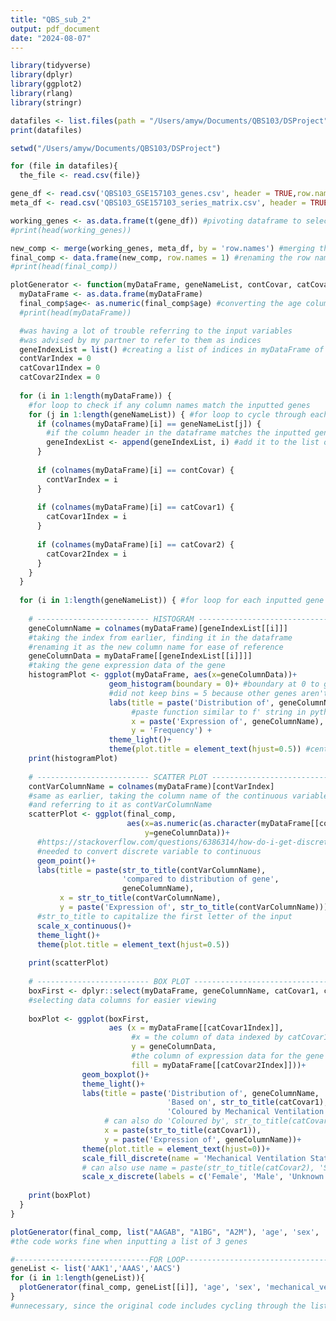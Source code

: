 ```yaml
---
title: "QBS_sub_2"
output: pdf_document
date: "2024-08-07"
---
```


```r
library(tidyverse)
library(dplyr)
library(ggplot2)
library(rlang)
library(stringr)
```

```r
datafiles <- list.files(path = "/Users/amyw/Documents/QBS103/DSProject", pattern = ".csv")
print(datafiles)

setwd("/Users/amyw/Documents/QBS103/DSProject")

for (file in datafiles){
  the_file <- read.csv(file)}

gene_df <- read.csv('QBS103_GSE157103_genes.csv', header = TRUE,row.names = 1)
meta_df <- read.csv('QBS103_GSE157103_series_matrix.csv', header = TRUE, row.names = 1)

working_genes <- as.data.frame(t(gene_df)) #pivoting dataframe to select AAGAB as a column
#print(head(working_genes))

new_comp <- merge(working_genes, meta_df, by = 'row.names') #merging the two dataframes using the row names
final_comp <- data.frame(new_comp, row.names = 1) #renaming the row names as the participant ID
#print(head(final_comp))
```


```r
plotGenerator <- function(myDataFrame, geneNameList, contCovar, catCovar1, catCovar2) {
  myDataFrame <- as.data.frame(myDataFrame)
  final_comp$age<- as.numeric(final_comp$age) #converting the age column from characters to numerics
  #print(head(myDataFrame))

  #was having a lot of trouble referring to the input variables 
  #was advised by my partner to refer to them as indices
  geneIndexList = list() #creating a list of indices in myDataFrame of the genes
  contVarIndex = 0
  catCovar1Index = 0
  catCovar2Index = 0
  
  for (i in 1:length(myDataFrame)) { 
    #for loop to check if any column names match the inputted genes
    for (j in 1:length(geneNameList)) { #for loop to cycle through each gene
      if (colnames(myDataFrame)[i] == geneNameList[j]) {
        #if the column header in the dataframe matches the inputted gene
        geneIndexList <- append(geneIndexList, i) #add it to the list of gene indices
      }
      
      if (colnames(myDataFrame)[i] == contCovar) { 
        contVarIndex = i
      }
      
      if (colnames(myDataFrame)[i] == catCovar1) {
        catCovar1Index = i
      }
      
      if (colnames(myDataFrame)[i] == catCovar2) {
        catCovar2Index = i
      }
    }
  }
  
  for (i in 1:length(geneNameList)) { #for loop for each inputted gene
    
    # ------------------------- HISTOGRAM ---------------------------------
    geneColumnName = colnames(myDataFrame)[geneIndexList[[i]]]
    #taking the index from earlier, finding it in the dataframe
    #renaming it as the new column name for ease of reference
    geneColumnData = myDataFrame[[geneIndexList[[i]]]]
    #taking the gene expression data of the gene
    histogramPlot <- ggplot(myDataFrame, aes(x=geneColumnData))+
                      geom_histogram(boundary = 0)+ #boundary at 0 to group data
                      #did not keep bins = 5 because other genes aren't represented properly
                      labs(title = paste('Distribution of', geneColumnName),
                           #paste function similar to f' string in python
                           x = paste('Expression of', geneColumnName),
                           y = 'Frequency') +
                      theme_light()+
                      theme(plot.title = element_text(hjust=0.5)) #centering title
    print(histogramPlot)
    
    # ------------------------- SCATTER PLOT ------------------------------
    contVarColumnName = colnames(myDataFrame)[contVarIndex]
    #same as earlier, taking the column name of the continuous variable
    #and referring to it as contVarColumnName
    scatterPlot <- ggplot(final_comp, 
                          aes(x=as.numeric(as.character(myDataFrame[[contVarIndex]])), 
                              y=geneColumnData))+
      #https://stackoverflow.com/questions/6386314/how-do-i-get-discrete-factor-levels-to-be-treated-as-continuous
      #needed to convert discrete variable to continuous
      geom_point()+ 
      labs(title = paste(str_to_title(contVarColumnName), 
                         'compared to distribution of gene', 
                         geneColumnName),
           x = str_to_title(contVarColumnName), 
           y = paste('Expression of', str_to_title(contVarColumnName)))+
      #str_to_title to capitalize the first letter of the input
      scale_x_continuous()+
      theme_light()+
      theme(plot.title = element_text(hjust=0.5))
    
    print(scatterPlot)
    
    # ------------------------- BOX PLOT ----------------------------------
    boxFirst <- dplyr::select(myDataFrame, geneColumnName, catCovar1, catCovar2) 
    #selecting data columns for easier viewing
     
    boxPlot <- ggplot(boxFirst, 
                      aes (x = myDataFrame[[catCovar1Index]], 
                           #x = the column of data indexed by catCovar1Index
                           y = geneColumnData, 
                           #the column of expression data for the gene
                           fill = myDataFrame[[catCovar2Index]]))+
                geom_boxplot()+
                theme_light()+
                labs(title = paste('Distribution of', geneColumnName, 
                                   'Based on', str_to_title(catCovar1), 
                                   'Coloured by Mechanical Ventilation Status'),
                     # can also do 'Coloured by', str_to_title(catCovar2)),
                     x = paste(str_to_title(catCovar1)), 
                     y = paste('Expression of', geneColumnName))+
                theme(plot.title = element_text(hjust=0))+
                scale_fill_discrete(name = 'Mechanical Ventilation Status')+
                # can also use name = paste(str_to_title(catCovar2), 'Status'
                scale_x_discrete(labels = c('Female', 'Male', 'Unknown'))
    
    print(boxPlot)
  }
}

plotGenerator(final_comp, list("AAGAB", "A1BG", "A2M"), 'age', 'sex', 'mechanical_ventilation')
#the code works fine when inputting a list of 3 genes

#------------------------------FOR LOOP----------------------------------
geneList <- list('AAK1','AAAS','AACS')
for (i in 1:length(geneList)){
  plotGenerator(final_comp, geneList[[i]], 'age', 'sex', 'mechanical_ventilation')
}
#unnecessary, since the original code includes cycling through the list of genes

```

